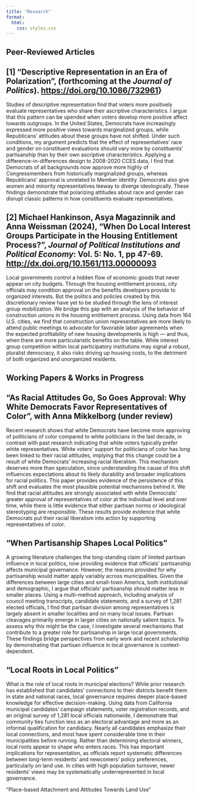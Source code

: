 ```yaml
---
title: "Research"
format:
  html:
    css: styles.css
---
```


## Peer-Reviewed Articles



::: {.callout-note appearance="simple" collapse="true" icon=false}
## \[1\] **"Descriptive Representation in an Era of Polarization"**, (forthcoming at the *Journal of Politics*). <https://doi.org/10.1086/732961>}

Studies of descriptive representation find that voters more positively evaluate representatives who share their ascriptive characteristics. I argue that this pattern can be upended when voters develop more positive affect towards outgroups. In the United States, Democrats have increasingly expressed more positive views towards marginalized groups, while Republicans' attitudes about these groups have not shifted. Under such conditions, my argument predicts that the effect of representatives' race and gender on constituent evaluations should vary more by constituents' partisanship than by their own ascriptive characteristics. Applying a difference-in-differences design to 2008-2020 CCES data, I find that Democrats of all backgrounds now approve more highly of Congressmembers from historically marginalized groups, whereas Republicans' approval is unrelated to Member identity. Democrats also give women and minority representatives leeway to diverge ideologically. These findings demonstrate that polarizing attitudes about race and gender can disrupt classic patterns in how constituents evaluate representatives.
:::


::: {.callout-note appearance="simple" collapse="true" icon=false}
## \[2\] Michael Hankinson, Asya Magazinnik and Anna Weissman (2024), **"When Do Local Interest Groups Participate in the Housing Entitlement Process?"**, *Journal of Political Institutions and Political Economy*: Vol. 5: No. 1, pp 47-69. <http://dx.doi.org/10.1561/113.00000093>

Local governments control a hidden flow of economic goods that never appear on city budgets. Through the housing entitlement process, city officials may condition approval on the benefits developers provide to organized interests. But the politics and policies created by this discretionary review have yet to be studied through the lens of interest group mobilization. We bridge this gap with an analysis of the behavior of construction unions in the housing entitlement process. Using data from 164 U.S. cities, we find that construction union representatives are more likely to attend public meetings to advocate for favorable labor agreements when the expected profitability of new housing developments is high — and thus, when there are more particularistic benefits on the table. While interest group competition within local participatory institutions may signal a robust, pluralist democracy, it also risks driving up housing costs, to the detriment of both organized and unorganized residents.
:::


## Working Papers \& Works in Progress

::: {.callout-note appearance="simple" collapse="true" icon=false}
## "As Racial Attitudes Go, So Goes Approval: Why White Democrats Favor Representatives of Color", with Anna Mikkelborg (under review)

Recent research shows that white Democrats have become more approving of politicians of color compared to white politicians in the last decade, in contrast with past research indicating that white voters typically prefer white representatives. White voters’ support for politicians of color has long been linked to their racial attitudes, implying that this change could be a result of white Democrats’ increasing racial liberalism. This mechanism deserves more than speculation, since understanding the cause of this shift influences expectations about its likely durability and broader implications for racial politics. This paper provides evidence of the persistence of this shift and evaluates the most plausible potential mechanisms behind it. We find that racial attitudes are strongly associated with white Democrats’ greater approval of representatives of color at the individual level and over time, while there is little evidence that either partisan  norms or ideological stereotyping are responsible. These results provide evidence that white Democrats put their racial liberalism into action by supporting representatives of color.
:::

::: {.callout-note appearance="simple" collapse="true" icon=false}
## "When Partisanship Shapes Local Politics"

A growing literature challenges the long-standing claim of limited partisan influence in local politics, now providing evidence that officials' partisanship affects municipal governance. However, the reasons provided for why partisanship would matter apply variably across municipalities. Given the differences between large cities and small-town America, both institutional and demographic, I argue that officials' partisanship should matter less in smaller places. Using a multi-method approach, including analysis of council meeting transcripts, candidate statements, and a survey of 1,281 elected officials, I find that partisan division among representatives is largely absent in smaller localities and on many local issues. Partisan cleavages primarily emerge in larger cities on nationally salient topics. To assess why this might be the case, I investigate several mechanisms that contribute to a greater role for partisanship in large local governments. These findings bridge perspectives from early work and recent scholarship by demonstrating that partisan influence in local governance is context-dependent. 
:::


::: {.callout-note appearance="simple" collapse="true" icon=false}
## "Local Roots in Local Politics"

What is the role of local roots in municipal elections? While prior research has established that candidates' connections to their districts benefit them in state and national races, local governance requires deeper place-based knowledge for effective decision-making. Using data from California municipal candidates' campaign statements, voter registration records, and an original survey of 1,281 local officials nationwide, I demonstrate that community ties function less as an electoral advantage and more as an informal qualification for candidacy. Nearly all candidates emphasize their local connections, and most have spent considerable time in their municipalities before running. Rather than determining electoral winners, local roots appear to shape who enters races. This has important implications for representation, as officials report systematic differences between long-term residents' and newcomers' policy preferences, particularly on land use. In cities with high population turnover, newer residents' views may be systematically underrepresented in local governance.
:::

"Place-based Attachment and Attitudes Towards Land Use"
